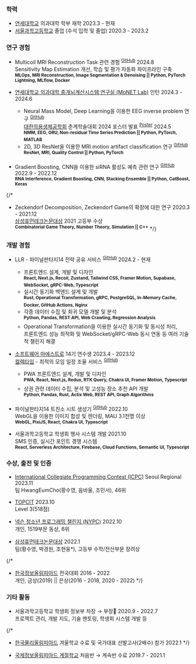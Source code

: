 ### 학력

* [연세대학교](https://yonsei.ac.kr) 의과대학 학부 재학
  <span className="text-muted-foreground float-end">2023.3 - 현재</span>
* [서울과학고등학교](https://sshs.sen.hs.kr) 졸업 (수석 입학 및 졸업)
  <span className="text-muted-foreground float-end">2020.3 - 2023.2</span>


### 연구 경험

* Multicoil MRI Reconstruction Task 관련 경험 <sup>[GitHub](https://github.com/slowGPU/burning_gpu)</sup>
  <span className="text-muted-foreground float-end">2024.8</span>\
  Sensitivity Map Estimation 개선, 학습 및 평가 자동화 파이프라인 구축\
  <sup>**MLOps, MRI Reconstruction, Image Segmentation & Denoising || Python, PyTorch Lightning, MLflow, Docker**</sup>

* [연세대학교 의과대학 중개뇌계산시스템 연구실 (MoNET Lab)](http://neuroimage.yonsei.ac.kr/) 인턴
  <span className="text-muted-foreground float-end">2024.3 - 2024.6</span>
  * Neural Mass Model, Deep Learning을 이용한 EEG inverse problem 연구 <sup>[GitHub](https://github.com/hareeen/LightBunny)</sup>\
    [대한의용생체공학회](https://kosombe.or.kr/) 춘계학술대회 2024 포스터 발표 <sup>[Poster](https://meadow.hareen.io/public/KOSOMBE_2024Spring_Poster.pdf)</sup>
    <span className="text-muted-foreground float-end">2024.5</span>\
    <sup>**NMM, EEG, GRU, Non-residual Time Series Prediction || Python, PyTorch, MATLAB**</sup>
  * 2D, 3D ResNet을 이용한 MRI motion artifact classification 연구 <sup>[GitHub](https://github.com/hareeen/MRART-Classification)</sup>\
    <sup>**ResNet, MRI, Quality Control || Python, PyTorch**</sup>

* Gradient Boosting, CNN을 이용한 siRNA 활성도 예측 관련 연구 <sup>[GitHub](https://github.com/hareeen/sirna-prediction)</sup>
  <span className="text-muted-foreground float-end">2022.9 - 2022.12</span>\
  <sup>**RNA Interference, Gradient Boosting, CNN, Stacking Ensemble || Python, CatBoost, Keras**</sup>

{/*
* Zeckendorf Decomposition, Zeckendorf Game의 확장에 대한 연구
  <span className="text-muted-foreground float-end">2020.3 - 2021.12</span>\
  [삼성휴먼테크논문대상](https://humantech.samsung.com) 2021 고등부 수상\
  <sup>**Combinatorial Game Theory, Number Theory, Simulation || C++**</sup>
*/}

### 개발 경험

* LLR - 파이널판타지14 전략 공유 서비스 <sup>[GitHub](https://github.com/CarrotNibbles)</sup>
  <span className="text-muted-foreground float-end">2024.2 - 현재</span>
  * 프론트엔드 설계, 개발 및 디자인\
    <sup>**React, Next.js, Recoil, Zustand, Tailwind CSS, Framer Motion, Supabase, WebSocket, gRPC-Web, Typescript**</sup>
  * 실시간 동기화 백엔드 설계 및 개발\
    <sup>**Rust, Operational Transformation, gRPC, PostgreSQL, In-Memory Cache, Docker, GitHub Actions, Nginx**</sup>
  * 각종 데이터 수집 및 회귀 모델 개발 및 분석\
    <sup>**Python, Pandas, REST API, Web Crawling, Regression Analysis**</sup>
  * Operational Transformation을 이용한 실시간 동기화 및 동시성 처리,\
    프론트엔드 성능 최적화 및 WebSocket/gRPC-Web 동시 연동 등 여러 기술적 챌린지 해결

* [소프트웨어 마에스트로](https://swmaestro.org/sw/main/main.do) 14기 연수생 <span className="text-muted-foreground float-end">2023.4 - 2023.12</span>\
  [컬렉타임](https://collecti.me) - 최적의 모임 일정 조율 서비스 <sup>[GitHub](https://github.com/swm-collectime)</sup>
  * PWA 프론트엔드 설계, 개발 및 디자인\
    <sup>**PWA, React, Next.js, Redux, RTK Query, Chakra UI, Framer Motion, Typescript**</sup>
  * 상권 관련 데이터 수집, 분석 및 고성능 장소 추천 API 개발\
    <sup>**Python, Pandas, Rust, Actix Web, REST API, Graph Algorithms**</sup>

* 파이널판타지14 트친소 시트 생성기 <sup>[GitHub](https://github.com/hareeen/fftch)</sup>
  <span className="text-muted-foreground float-end">2022.10</span>\
  WebGL을 이용한 이미지 합성 및 렌더링, MAU 3.1천명 이상\
  <sup>**WebGL, PixiJS, React, Chakra UI, Typescript**</sup>

* 서울과학고등학교 학생회 행사 시스템 개발
  <span className="text-muted-foreground float-end">2021.10</span>\
  SMS 인증, 실시간 포인트 경쟁 시스템\
  <sup>**React, Serverless Architecture, Firebase, Cloud Functions, Semantic UI, Typescript**</sup>


### 수상, 출전 및 인증

* [International Collegiate Programming Contest (ICPC)](https://icpckorea.org/) Seoul Regional
  <span className="text-muted-foreground float-end">2023.11</span>\
  팀 HwangEumCho(황수영, 음바울, 조민서), 46위

* [TOPCIT](https://www.topcit.or.kr/)
  <span className="text-muted-foreground float-end">2023.10</span>\
  Level 3(518점)

* [넥슨 청소년 프로그래밍 챌린지 (NYPC)](https://nypc.co.kr)
  <span className="text-muted-foreground float-end">2022.10</span>\
  개인, 1519부문 동상, 6위

* [삼성휴먼테크논문대상](https://humantech.samsung.com)
  <span className="text-muted-foreground float-end">2022.1</span>\
  팀(황수영, 박경원, 조현웅*), 고등부 수학/전산부문 장려상


{/*
* [한국정보올림피아드](https://koi.or.kr/) 전국대회
  <span className="text-muted-foreground float-end">2016 - 2022</span>\
  개인, 금상(2019) || 은상(2016 - 2018, 2020 - 2022)
*/}


### 기타 활동

* 서울과학고등학교 학생회 정보부 차장 → 부장
  <span className="text-muted-foreground float-end">2020.9 - 2022.7</span>\
  프로젝트 관리, 개발 지도, 기술 멘토링, 학생회 시스템 개발 등

{/*
* [한국물리올림피아드](https://newkpho.kps.or.kr/) 겨울학교 수료 및 국가대표 선발고사(2배수) 참가
  <span className="text-muted-foreground float-end">2022.1</span>
*/}

* [국제정보올림피아드 계절학교](https://www.ioikorea.kr/) 처음반 → 계속반 수료
  <span className="text-muted-foreground float-end">2019.7 - 2021.1</span>
